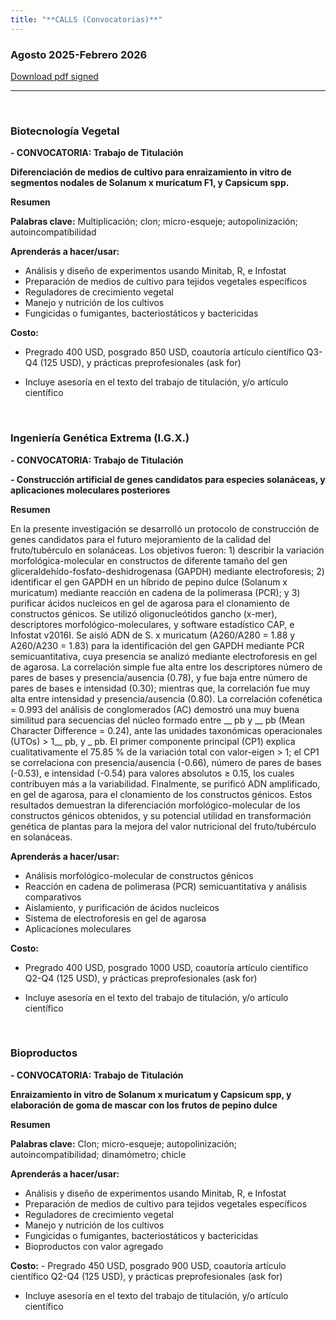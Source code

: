 ```yaml
---
title: "**CALLS (Convocatorias)**"
---
```


### Agosto 2025-Febrero 2026


[Download pdf signed](Available by 25/08/25)


___
<br>


### **Biotecnología Vegetal**

**- CONVOCATORIA: Trabajo de Titulación**


**Diferenciación de medios de cultivo para enraizamiento in vitro de segmentos nodales de Solanum x muricatum F1, y Capsicum spp.** 


**Resumen**


**Palabras clave:** Multiplicación; clon; micro-esqueje; autopolinización; autoincompatibilidad


**Aprenderás a hacer/usar:**


-	Análisis y diseño de experimentos usando Minitab, R, e Infostat
-	Preparación de medios de cultivo para tejidos vegetales específicos
-	Reguladores de crecimiento vegetal
-	Manejo y nutrición de los cultivos
-	Fungicidas o fumigantes, bacteriostáticos y bactericidas


**Costo:** 


-	Pregrado 400 USD, posgrado 850 USD, coautoría artículo científico Q3-Q4 (125 USD), y prácticas preprofesionales (ask for)


-	Incluye asesoría en el texto del trabajo de titulación, y/o artículo científico 


<br>


### **Ingeniería Genética Extrema (I.G.X.)**
**- CONVOCATORIA: Trabajo de Titulación**


**- Construcción artificial de genes candidatos para especies solanáceas, y aplicaciones moleculares posteriores**


**Resumen**


En la presente investigación se desarrolló un protocolo de construcción de genes candidatos para el futuro mejoramiento de la calidad del fruto/tubérculo en solanáceas. Los objetivos fueron: 1) describir la variación morfológica-molecular en constructos de diferente tamaño del gen gliceraldehído-fosfato-deshidrogenasa (GAPDH) mediante electroforesis; 2) identificar el gen GAPDH en un híbrido de pepino dulce (Solanum x muricatum) mediante reacción en cadena de la polimerasa (PCR); y 3) purificar ácidos nucleicos en gel de agarosa para el clonamiento de constructos génicos. Se utilizó oligonucleótidos gancho (x-mer), descriptores morfológico-moleculares, y software estadístico CAP, e Infostat v2016I. Se aisló ADN de S. x muricatum (A260/A280 = 1.88 y A260/A230 = 1.83) para la identificación del gen GAPDH mediante PCR semicuantitativa, cuya presencia se analizó mediante electroforesis en gel de agarosa. La correlación simple fue alta entre los descriptores número de pares de bases y presencia/ausencia (0.78), y fue baja entre número de pares de bases e intensidad (0.30); mientras que, la correlación fue muy alta entre intensidad y presencia/ausencia (0.80). La correlación cofenética = 0.993 del análisis de conglomerados (AC) demostró una muy buena similitud para secuencias del núcleo formado entre __ pb y __ pb (Mean Character Difference = 0.24), ante las unidades taxonómicas operacionales (UTOs) > 1__ pb, y _ pb. El primer componente principal (CP1) explica cualitativamente el 75.85 % de la variación total con valor-eigen > 1; el CP1 se correlaciona con presencia/ausencia (-0.66), número de pares de bases (-0.53), e intensidad (-0.54) para valores absolutos ≥ 0.15, los cuales contribuyen más a la variabilidad. Finalmente, se purificó ADN amplificado, en gel de agarosa, para el clonamiento de los constructos génicos. Estos resultados demuestran la diferenciación morfológico-molecular de los constructos génicos obtenidos, y su potencial utilidad en transformación genética de plantas para la mejora del valor nutricional del fruto/tubérculo en solanáceas.


**Aprenderás a hacer/usar:**


-	Análisis morfológico-molecular de constructos génicos 
-	Reacción en cadena de polimerasa (PCR) semicuantitativa y análisis comparativos
-	Aislamiento, y purificación de ácidos nucleicos
-	Sistema de electroforesis en gel de agarosa
-	Aplicaciones moleculares


**Costo:** 


-	Pregrado 400 USD, posgrado 1000 USD, coautoría artículo científico Q2-Q4 (125 USD), y prácticas preprofesionales (ask for)


-	Incluye asesoría en el texto del trabajo de titulación, y/o artículo científico 


<br>


### **Bioproductos**

**- CONVOCATORIA: Trabajo de Titulación**


**Enraizamiento in vitro de Solanum x muricatum y Capsicum spp, y elaboración de goma de mascar con los frutos de pepino dulce** 


**Resumen**


**Palabras clave:** Clon; micro-esqueje; autopolinización; autoincompatibilidad; dinamómetro; chicle


**Aprenderás a hacer/usar:**


-	Análisis y diseño de experimentos usando Minitab, R, e Infostat
-	Preparación de medios de cultivo para tejidos vegetales específicos
-	Reguladores de crecimiento vegetal
-	Manejo y nutrición de los cultivos
-	Fungicidas o fumigantes, bacteriostáticos y bactericidas
-	Bioproductos con valor agregado


**Costo:** 
-	Pregrado 450 USD, posgrado 900 USD, coautoría artículo científico Q2-Q4 (125 USD), y prácticas preprofesionales (ask for)


-	Incluye asesoría en el texto del trabajo de titulación, y/o artículo científico
